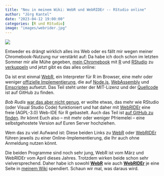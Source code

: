 ```yaml
---
title: "Neu in meinem Wiki: WebR und WebRIDEr -- RStudio online"
author: "Jörg Kantel"
date: "2023-04-12 19:00:00"
categories: [R und RStudio]
image: "images/webrider.jpg"
---
```


[![](images/webrider-b.jpg)](https://i0.wp.com/rud.is/b/wp-content/uploads/2023/04/preview.png?resize=1200%2C754&ssl=1)

Entweder es drängt wirklich alles ins Web oder es fällt mir wegen meiner Chromebook-Nutzung nur verstärkt auf: Da habe ich doch schon im letzten Sommer mir alle Mühe gegeben, [mein Chromebook](http://blog.schockwellenreiter.de/2021/12/2021120701.html) mit [R](http://cognitiones.kantel-chaos-team.de/mathematik/r.html) und [RStudio](http://cognitiones.kantel-chaos-team.de/mathematik/rstudio.html) zu [verkuppeln](http://blog.schockwellenreiter.de/2022/07/2022072401.html) und jetzt gibt es das alles online:

Da ist erst einmal [WebR](https://docs.r-wasm.org/webr/latest/), ein Interpreter für R im Browser, eine mehr oder weniger [offizielle Implementierung](https://www.tidyverse.org/blog/2023/03/webr-0-1-0/), die auf [Node.js](http://cognitiones.kantel-chaos-team.de/webworking/frameworks/nodejs.html), [WebAssembly](https://webassembly.org/) und [Emscripten](http://cognitiones.kantel-chaos-team.de/programmierung/emscripten.html) aufsetzt. Das Teil steht unter der MIT-Lizenz und der [Quellcode](https://github.com/r-wasm/webr) ist auf GitHub zu finden.

*Bob Rudis* [war das aber nicht genug](https://rud.is/b/2023/04/10/introducing-webrider-the-webr-ide-ish-repl-you-didnt-know-you-needed/), er wollte etwas, das mehr wie RStudio (oder Visual Studio Code) funktioniert und hat daher mit [WebRIDEr](http://cognitiones.kantel-chaos-team.de/mathematik/webrider.html) eine freie (AGPL-3.0) Web-IDE für R gebastelt. Auch das Teil ist [auf GitHub zu finden](https://github.com/hrbrmstr/webr-monaco-repl). Ihr könnt Euch also -- mit mehr oder weniger Pfriemelei -- eine selbstgehostete Version auf Euren Server hochziehen.

Wem das zu viel Aufwand ist: Diese beiden Links zu [WebR](https://webr.r-wasm.org/latest/) oder [WebRIDEr](https://rud.is/w/webr-monaco-repl/) führen jeweils zu einer Online-Implementierung, die Ihr auch ohne Anmeldung nutzen könnt.

Die beiden Programme sind noch sehr jung, WebR ist vom März und WebRIDEr vom April dieses Jahres. Trotzdem wirken beide schon sehr vielversprechend. Daher habe ich sowohl **[WebR](http://cognitiones.kantel-chaos-team.de/mathematik/webr.html)** wie auch **[WebRIDEr](http://cognitiones.kantel-chaos-team.de/mathematik/webrider.html)** je eine Seite in [meinem Wiki](http://cognitiones.kantel-chaos-team.de/index.html) spendiert. Schaun wir mal, was daraus wird.
